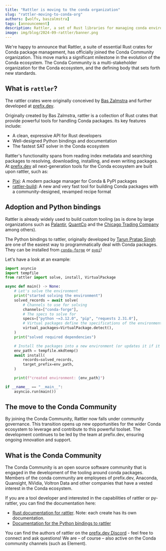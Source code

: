```yaml
---
title: "Rattler is moving to the conda organization"
slug: "rattler-moving-to-conda-org"
authors: [wolfv, baszalmstra]
tags: [announcement]
description: Rattler, a set of Rust libraries for managing conda environments, is moving to the conda organization.
image: img/blog/2024-09-rattler/banner.png
---
```


We're happy to announce that Rattler, a suite of essential Rust crates for Conda package management, has officially joined the Conda Community organization. This move marks a significant milestone in the evolution of the Conda ecosystem. The Conda Community is a multi-stakeholder organization for the Conda ecosystem, and the defining body that sets forth new standards.

## What is `rattler`?

The rattler crates were originally conceived by [Bas Zalmstra](https://github.com/baszalmstra) and further developed at [prefix.dev](https://prefix.dev).

Originally created by Bas Zalmstra, rattler is a collection of Rust crates that provide powerful tools for handling Conda packages.
Its key features include:

- A clean, expressive API for Rust developers
- Well-designed Python bindings and documentation
- The fastest SAT solver in the Conda ecosystem

Rattler's functionality spans from reading index metadata and searching packages to resolving, downloading, installing, and even writing packages. At [prefix.dev](https://prefix.dev) all next-generation tools for the Conda ecosystem are built upon rattler, such as:

- [Pixi](https://pixi.sh): A modern package manager for Conda & PyPI packages
- [rattler-build](https://prefix-dev.github.io/rattler-build): A new and very fast tool for building Conda packages with a community-designed, revamped recipe format

## Adoption and Python bindings

Rattler is already widely used to build custom tooling (as is done by large organizations such as [Palantir](https://www.palantir.com/docs/foundry/announcements/2024-06/), [QuantCo](https://github.com/quantco/pixi-pack) and the [Chicago Trading Company](https://github.com/AaronOpfer/conda_curation) among others).

The Python bindings to rattler, originally developed by [Tarun Pratap Singh](https://github.com/Wackyator) are one of the easiest way to programmatically deal with Conda packages. They can be installed from [`conda-forge`](https://prefix.dev/channels/conda-forge/packages/py-rattler) or [`pypi`](https://pypi.org/project/py-rattler/)!

Let's have a look at an example:

```python
import asyncio
import tempfile
from rattler import solve, install, VirtualPackage

async def main() -> None:
    # Let's solve the environment
    print("started solving the environment")
    solved_records = await solve(
        # Channels to use for solving
        channels=["conda-forge"],
        # The specs to solve for
        specs=["python ~=3.12.0", "pip", "requests 2.31.0"],
        # Virtual packages define the specifications of the environment
        virtual_packages=VirtualPackage.detect(),
    )
    print("solved required dependencies")

    # Install the packages into a new environment (or updates it if it already existed).
    env_path = tempfile.mkdtemp()
    await install(
        records=solved_records,
        target_prefix=env_path,
    )

    print(f"created environment: {env_path}")

if __name__ == "__main__":
    asyncio.run(main())
```

## The move to the Conda Community

By joining the Conda Community, Rattler now falls under community governance. This transition opens up new opportunities for the wider Conda ecosystem to leverage and contribute to this powerful toolset. The development continues to be led by the team at prefix.dev, ensuring ongoing innovation and support.

## What is the Conda Community

The Conda Community is an open source software community that is engaged in the development of the tooling around conda packages. Members of the conda community are employees of prefix.dev, Anaconda, Quansight, NVidia, Voltron Data and other companies that have a vested interest in the Conda ecosystem.

If you are a tool developer and interested in the capabilities of rattler or py-rattler, you can find the documentation here:

- [Rust documentation for rattler](https://docs.rs/rattler). Note: each create has its own documentation.
- [Documentation for the Python bindings to rattler](https://conda.github.io/rattler/py-rattler/)

You can find the authors of rattler on the [prefix.dev Discord](https://discord.gg/kKV8ZxyzY4) - feel free to connect and ask questions! We are – of course – also active on the Conda community channels (such as Element).
